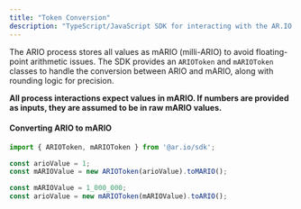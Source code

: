 ```yaml
---
title: "Token Conversion"
description: "TypeScript/JavaScript SDK for interacting with the AR.IO ecosystem"
---
```


The ARIO process stores all values as mARIO (milli-ARIO) to avoid floating-point arithmetic issues. The SDK provides an `ARIOToken` and `mARIOToken` classes to handle the conversion between ARIO and mARIO, along with rounding logic for precision.

**All process interactions expect values in mARIO. If numbers are provided as inputs, they are assumed to be in raw mARIO values.**

#### Converting ARIO to mARIO

```typescript
import { ARIOToken, mARIOToken } from '@ar.io/sdk';

const arioValue = 1;
const mARIOValue = new ARIOToken(arioValue).toMARIO();

const mARIOValue = 1_000_000;
const arioValue = new mARIOToken(mARIOValue).toARIO();
```